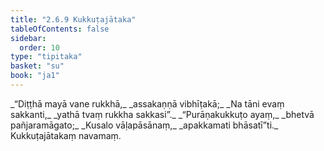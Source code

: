 ```yaml
---
title: "2.6.9 Kukkuṭajātaka"
tableOfContents: false
sidebar:
  order: 10
type: "tipitaka"
basket: "su"
book: "ja1"
---
```



<DynamicBreadcrumb />

<Division number="117" book="ja1" bookNo="22" page="239">

<Paragraph number="530" type="verses" book="ja1">
_“Diṭṭhā mayā vane rukkhā,_  
_assakaṇṇā vibhīṭakā;_  
_Na tāni evaṃ sakkanti,_  
_yathā tvaṃ rukkha sakkasi”._  

</Paragraph>

</Division>
<Division number="118" book="ja1" bookNo="22" page="239">

<Paragraph number="531" type="verses" book="ja1">
_“Purāṇakukkuṭo ayaṃ,_  
_bhetvā pañjaramāgato;_  
_Kusalo vāḷapāsānaṃ,_  
_apakkamati bhāsatī”ti._  


</Paragraph>
</Division>

<Paragraph number="532" type="center" book="ja1">
Kukkuṭajātakaṃ navamaṃ.
</Paragraph>